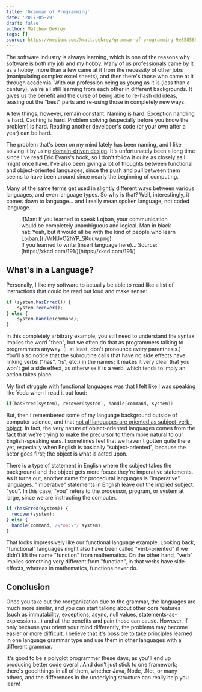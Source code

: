 ```yaml
---
title: 'Grammar of Programming'
date: '2017-05-29'
draft: false
author: Matthew DeKrey
tags: []
source: https://medium.com/@matt.dekrey/grammar-of-programming-9e85856544ba
---
```



The software industry is always learning, which is one of the reasons why software is both my job and my hobby. Many of us professionals came by it as a hobby, more than a few came at it from the necessity of other jobs (manipulating complex excel sheets), and then there's those who came at it through academia. With our profession being as young as it is (less than a century), we're all still learning from each other in different backgrounds. It gives us the benefit and the curse of being able to re-hash old ideas, teasing out the "best" parts and re-using those in completely new ways.

A few things, however, remain constant. Naming is hard. Exception handling is hard. Caching is hard. Problem solving (especially before you know the problem) is hard. Reading another developer's code (or your own after a year) can be hard.

The problem that's been on my mind lately has been naming, and I like solving it by using [domain-driven design](https://en.wikipedia.org/wiki/Domain-driven_design). It's unfortunately been a long time since I've read Eric Evans's book, so I don't follow it quite as closely as I might once have. I've also been giving a lot of thoughts between functional and object-oriented languages, since the push and pull between them seems to have been around since nearly the beginning of computing.

Many of the same terms get used in slightly different ways between various languages, and even language types. So why is that? Well, interestingly, it comes down to language... and I really mean spoken language, not coded language.

<figure>
	![Man: If you learned to speak Lojban, your communication would be completely
	unambiguous and logical. Man in black hat: Yeah, but it would all be with the
	kind of people who learn Lojban.](./VrNJvO2hYP_SKuuw.png)
	<FigCaption>
		If you learned to write (insert language here)... Source:
		[https://xkcd.com/191/](https://xkcd.com/191/)
	</FigCaption>
</figure>

## What's in a Language?

Personally, I like my software to actually be able to read like a list of instructions that could be read out loud and make sense:

```js
if (system.hasErred()) {
	system.recover();
} else {
	system.handle(command);
}
```

In this completely arbitrary example, you still need to understand the syntax implies the word "then", but we often do that as programmers talking to programmers anyway. (I, at least, don't pronounce every parenthesis.) You'll also notice that the subroutine calls that have no side effects have linking verbs ("has", "is", etc.) in the names; it makes it very clear that you won't get a side effect, as otherwise it is a verb, which tends to imply an action takes place.

My first struggle with functional languages was that I felt like I was speaking like Yoda when I read it out loud:

```fsharp
if(hasErred(system), recover(system), handle(command, system))
```

But, then I remembered some of my language background outside of computer science, and that [not all languages are oriented as subject-verb-object](http://www.livescience.com/16541-original-human-language-yoda-sounded.html). In fact, the very nature of object-oriented languages comes from the fact that we're trying to make the precursor to them more natural to our English-speaking ears. I sometimes feel that we haven't gotten quite there yet, especially when English is basically "subject-oriented", because the actor goes first; the object is what is acted upon.

There is a type of statement in English where the subject takes the background and the object gets more focus: they're imperative statements. As it turns out, another name for procedural languages is "imperative" languages. "Imperative" statements in English leave out the implied subject: "you". In this case, "you" refers to the processor, program, or system at large, since we are instructing the computer.

```js
if (hasErred(system)) {
  recover(system);
} else {
  handle(command, /\*on:\*/ system);
}
```

That looks impressively like our functional language example. Looking back, "functional" languages might also have been called "verb-oriented" if we didn't lift the name "function" from mathematics. On the other hand, "verb" implies something very different from "function", in that verbs have side-effects, whereas in mathematics, functions never do.

## Conclusion

Once you take out the reorganization due to the grammar, the languages are much more similar, and you can start talking about other core features (such as immutability, exceptions, async, null values, statements-as-expressions...) and all the benefits and pain those can cause. However, if only because you orient your mind differently, the problems may become easier or more difficult. I believe that it's possible to take principles learned in one language grammar type and use them in other languages with a different grammar.

It's good to be a polyglot programmer these days, as you'll end up producing better code overall. And don't just stick to one framework; there's good things in all of them, whether Java, Node, .Net, or many others, and the differences in the underlying structure can really help you learn!
